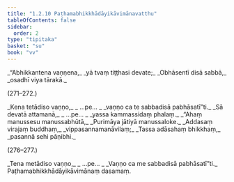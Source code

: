 ```yaml
---
title: "1.2.10 Paṭhamabhikkhādāyikāvimānavatthu"
tableOfContents: false
sidebar:
  order: 2
type: "tipitaka"
basket: "su"
book: "vv"
---
```



<DynamicBreadcrumb />

<Division number="270" book="vv" bookNo="19" page="31">

<Paragraph number="290" type="verses" book="vv">
_“Abhikkantena vaṇṇena,_  
_yā tvaṃ tiṭṭhasi devate;_  
_Obhāsentī disā sabbā,_  
_osadhī viya tārakā._  


(271–272.)
</Paragraph>

<Paragraph number="291" type="verses" book="vv">
_Kena tetādiso vaṇṇo,_  
_ …pe… _  
_vaṇṇo ca te sabbadisā pabhāsatī”ti._  

</Paragraph>

</Division>
<Division number="273" book="vv" bookNo="19" page="31">

<Paragraph number="292" type="verses" book="vv">
_Sā devatā attamanā,_  
_ …pe… _  
_yassa kammassidaṃ phalaṃ._  

</Paragraph>

</Division>
<Division number="274" book="vv" bookNo="19" page="32">

<Paragraph number="293" type="verses" book="vv">
_“Ahaṃ manussesu manussabhūtā,_  
_Purimāya jātiyā manussaloke._  

</Paragraph>

</Division>
<Division number="275" book="vv" bookNo="19" page="32">

<Paragraph number="294" type="verses" book="vv">
_Addasaṃ virajaṃ buddhaṃ,_  
_vippasannamanāvilaṃ;_  
_Tassa adāsahaṃ bhikkhaṃ,_  
_pasannā sehi pāṇibhi._  


(276–277.)
</Paragraph>

<Paragraph number="295" type="verses" book="vv">
_Tena metādiso vaṇṇo,_  
_ …pe… _  
_Vaṇṇo ca me sabbadisā pabhāsatī”ti._  


</Paragraph>
</Division>

<Paragraph number="296" type="center" book="vv">
Paṭhamabhikkhādāyikāvimānaṃ dasamaṃ.
</Paragraph>